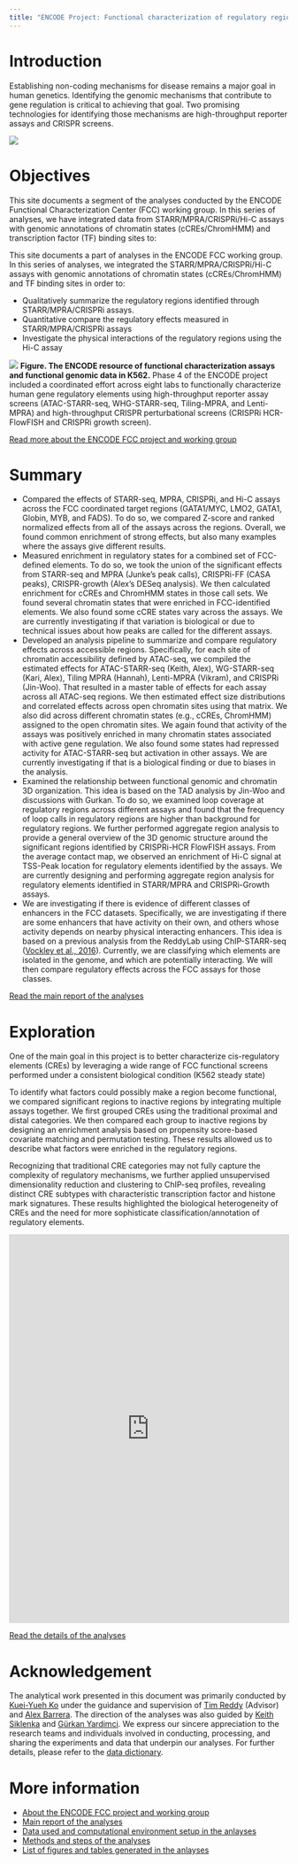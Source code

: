 ```yaml
---
title: "ENCODE Project: Functional characterization of regulatory regions using genome-wide functional screens and chromatin interactions"
---
```


# Introduction

Establishing non-coding mechanisms for disease remains a major goal in human genetics. Identifying the genomic mechanisms that contribute to gene regulation is critical to achieving that goal. Two promising technologies for identifying those mechanisms are high-throughput reporter assays and CRISPR screens. 

![](./figure/01_introduction/fig_fcc_intro_assays.png)

# Objectives

This site documents a segment of the analyses conducted by the ENCODE Functional Characterization Center (FCC) working group. In this series of analyses, we have integrated data from STARR/MPRA/CRISPRi/Hi-C assays with genomic annotations of chromatin states (cCREs/ChromHMM) and transcription factor (TF) binding sites to:

This site documents a part of analyses in the ENCODE FCC working group. In this series of analyses, we integrated the STARR/MPRA/CRISPRi/Hi-C assays with genomic annotations of chromatin states (cCREs/ChromHMM) and TF binding sites in order to:

- Qualitatively summarize the regulatory regions identified through STARR/MPRA/CRISPRi assays.
- Quantitative compare the regulatory effects measured in STARR/MPRA/CRISPRi assays
- Investigate the physical interactions of the regulatory regions using the Hi-C assay

![](./figure/01_introduction/fig_fcc_trackplots.png)
**Figure. The ENCODE resource of functional characterization assays and functional genomic data in K562.**
Phase 4 of the ENCODE project included a coordinated effort across eight labs to functionally characterize human gene regulatory elements using high-throughput reporter assay screens (ATAC-STARR-seq, WHG-STARR-seq, Tiling-MPRA, and Lenti-MPRA) and high-throughput CRISPR perturbational screens (CRISPRi HCR-FlowFISH and CRISPRi growth screen).

[Read more about the ENCODE FCC project and working group](./about.qmd)

# Summary

- Compared the effects of STARR-seq, MPRA, CRISPRi, and Hi-C assays across the FCC coordinated target regions (GATA1/MYC, LMO2, GATA1, Globin, MYB, and FADS). To do so, we compared Z-score and ranked normalized effects from all of the assays across the regions. Overall, we found common enrichment of strong effects, but also many examples where the assays give different results.
- Measured enrichment in regulatory states for a combined set of FCC-defined elements. To do so, we took the union of the significant effects from STARR-seq and MPRA (Junke's peak calls), CRISPRi-FF (CASA peaks), CRISPR-growth (Alex's DESeq analysis). We then calculated enrichment for cCREs and ChromHMM states in those call sets. We found several chromatin states that were enriched in FCC-identified elements. We also found some cCRE states vary across the assays. We are currently investigating if that variation is biological or due to technical issues about how peaks are called for the different assays.
- Developed an analysis pipeline to summarize and compare regulatory effects across accessible regions. Specifically, for each site of chromatin accessibility defined by ATAC-seq, we compiled the estimated effects for ATAC-STARR-seq (Keith, Alex), WG-STARR-seq (Kari, Alex), Tiling MPRA (Hannah), Lenti-MPRA (Vikram), and CRISPRi (Jin-Woo). That resulted in a master table of effects for each assay across all ATAC-seq regions. We then estimated effect size distributions and correlated effects across open chromatin sites using that matrix. We also did across different chromatin states (e.g., cCREs, ChromHMM) assigned to the open chromatin sites. We again found that activity of the assays was positively enriched in many chromatin states associated with active gene regulation. We also found some states had repressed activity for ATAC-STARR-seq but activation in other assays. We are currently investigating if that is a biological finding or due to biases in the analysis.
- Examined the relationship between functional genomic and chromatin 3D organization. This idea is based on the TAD analysis by Jin-Woo and discussions with Gurkan. To do so, we examined loop coverage at regulatory regions across different assays and found that the frequency of loop calls in regulatory regions are higher than background for regulatory regions. We further performed aggregate region analysis to provide a general overview of the 3D genomic structure around the significant regions identified by CRISPRi-HCR FlowFISH assays. From the average contact map, we observed an enrichment of Hi-C signal at TSS-Peak location for regulatory elements identified by the assays. We are currently designing and performing aggregate region analysis for regulatory elements identified in STARR/MPRA and CRISPRi-Growth assays.
- We are investigating if there is evidence of different classes of enhancers in the FCC datasets. Specifically, we are investigating if there are some enhancers that have activity on their own, and others whose activity depends on nearby physical interacting enhancers. This idea is based on a previous analysis from the ReddyLab using ChIP-STARR-seq ([Vockley et al., 2016](https://pubmed.ncbi.nlm.nih.gov/27565349/)). Currently, we are classifying which elements are isolated in the genome, and which are potentially interacting. We will then compare regulatory effects across the FCC assays for those classes.

[Read the main report of the analyses](./report.qmd)

# Exploration

One of the main goal in this project is to better characterize cis-regulatory elements (CREs) by leveraging a wide range of FCC functional screens performed under a consistent biological condition (K562 steady state)

To identify what factors could possibly make a region become functional, we compared significant regions to inactive regions by integrating multiple assays together. We first grouped CREs using the traditional proximal and distal categories. We then compared each group to inactive regions by designing an enrichment analysis based on propensity score-based covariate matching and permutation testing. These results allowed us to describe what factors were enriched in the regulatory regions.

Recognizing that traditional CRE categories may not fully capture the complexity of regulatory mechanisms, we further applied unsupervised dimensionality reduction and clustering to ChIP-seq profiles, revealing distinct CRE subtypes with characteristic transcription factor and histone mark signatures. These results highlighted the biological heterogeneity of CREs and the need for more sophisticate classification/annotation of regulatory elements.


```{=html}
<iframe
  src="https://kueiko.shinyapps.io/fcc_umap_cluster/"
  width="100%"
  height="700"
  style="border:1px solid #ccc"
></iframe>
```

[Read the details of the analyses](./analysis.qmd)

# Acknowledgement

The analytical work presented in this document was primarily conducted by [Kuei-Yueh Ko](https://www.linkedin.com/in/kuei-yueh-ko/) under the guidance and supervision of [Tim Reddy](https://reddylab.org/people) (Advisor) and [Alex Barrera](https://www.linkedin.com/in/alejandro-barrera-204a1a35/). The direction of the analyses was also guided by [Keith Siklenka](https://biostat.duke.edu/profile/keith-siklenka) and [Gürkan Yardimci](https://www.linkedin.com/in/galip-g%C3%BCrkan-yard%C4%B1mc%C4%B1-b145a28a/). We express our sincere appreciation to the research teams and individuals involved in conducting, processing, and sharing the experiments and data that underpin our analyses. For further details, please refer to the [data dictionary](./data.qmd#`Data Dictionary`).

# More information
* [About the ENCODE FCC project and working group](./about.qmd)
* [Main report of the analyses](./report.qmd)
* [Data used and computational environment setup in the anlayses](./data.qmd)
* [Methods and steps of the analyses](./code.qmd)
* [List of figures and tables generated in the anlayses](./results.qmd)

